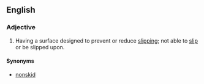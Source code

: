 ==English==
===Adjective===
{{en-adj}}
# Having a surface designed to prevent or reduce [[slipping]]; not able to [[slip]] or be slipped upon.
====Synonyms====
* [[nonskid]]